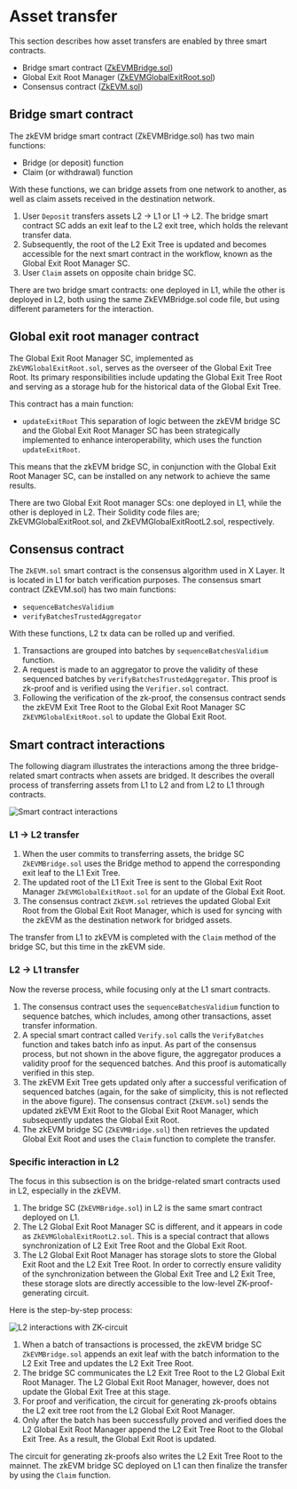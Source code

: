 # Asset transfer
This section describes how asset transfers are enabled by three smart contracts.
- Bridge smart contract ([ZkEVMBridge.sol](https://github.com/okx/xlayer-contracts/blob/release/v0.3.0/contracts/v2/PolygonZkEVMBridgeV2.sol "ZkEVMBridge.sol"))
- Global Exit Root Manager ([ZkEVMGlobalExitRoot.sol](https://github.com/okx/xlayer-contracts/blob/release/v0.3.0/contracts/v2/PolygonZkEVMGlobalExitRootV2.sol "ZkEVMGlobalExitRoot.sol"))
- Consensus contract ([ZkEVM.sol](https://github.com/okx/xlayer-contracts/blob/release/v0.3.0/contracts/v2/consensus/validium/PolygonValidiumEtrog.sol "ZkEVM.sol"))

## Bridge smart contract
The zkEVM bridge smart contract (ZkEVMBridge.sol) has two main functions:
- Bridge (or deposit) function
- Claim (or withdrawal) function

With these functions, we can bridge assets from one network to another, as well as claim assets received in the destination network.
1. User `Deposit` transfers assets L2 -> L1 or  L1 -> L2. The bridge smart contract SC adds an exit leaf to the L2 exit tree, which holds the relevant transfer data. 
2. Subsequently, the root of the L2 Exit Tree is updated and becomes accessible for the next smart contract in the workflow, known as the Global Exit Root Manager SC.
3. User `Claim` assets on opposite chain bridge SC.

<Tip title="Note">There are two bridge smart contracts: ‌one deployed in L1, while the other is deployed in L2, both using the same ZkEVMBridge.sol code file, but using different parameters for the interaction.</Tip>

## Global exit root manager contract
The Global Exit Root Manager SC, implemented as `ZkEVMGlobalExitRoot.sol`, serves as the overseer of the Global Exit Tree Root. Its primary responsibilities include updating the Global Exit Tree Root and serving as a storage hub for the historical data of the Global Exit Tree. 

This contract has a main function:
- `updateExitRoot`
This separation of logic between the zkEVM bridge SC and the Global Exit Root Manager SC has been strategically implemented to enhance interoperability, which uses the function `updateExitRoot`.

This means that the zkEVM bridge SC, in conjunction with the Global Exit Root Manager SC, can be installed on any network to achieve the same results.

<Tip title="Note">There are two Global Exit Root manager SCs: one deployed in L1, while the other is deployed in L2. Their Solidity code files are; ZkEVMGlobalExitRoot.sol, and ZkEVMGlobalExitRootL2.sol, respectively.</Tip>

## Consensus contract
The `ZkEVM.sol` smart contract is the consensus algorithm used in X Layer. It is located in L1 for batch verification purposes.
The consensus smart contract (ZkEVM.sol) has two main functions:
- `sequenceBatchesValidium`
- `verifyBatchesTrustedAggregator`

With these functions, L2 tx data can be rolled up and verified. 
1. Transactions are grouped into batches by `sequenceBatchesValidium` function.
2. A request is made to an aggregator to prove the validity of these sequenced batches by `verifyBatchesTrustedAggregator`. This proof is zk-proof and is verified using the `Verifier.sol` contract.
3. Following the verification of the zk-proof, the consensus contract sends the zkEVM Exit Tree Root to the Global Exit Root Manager SC `ZkEVMGlobalExitRoot.sol` to update the Global Exit Root.

## Smart contract interactions
The following diagram illustrates the interactions among the three bridge-related smart contracts when assets are bridged. It describes the overall process of transferring assets from L1 to L2 and from L2 to L1 through contracts.

![Smart contract interactions](./img/smart-contract-interactions.png)

### L1 → L2 transfer
1. When the user commits to transferring assets, the bridge SC `ZkEVMBridge.sol` uses the Bridge method to append the corresponding exit leaf to the L1 Exit Tree.
2. The updated root of the L1 Exit Tree is sent to the Global Exit Root Manager `ZkEVMGlobalExitRoot.sol` for an update of the Global Exit Root.
3. The consensus contract `ZkEVM.sol` retrieves the updated Global Exit Root from the Global Exit Root Manager, which is used for syncing with the zkEVM as the destination network for bridged assets.

The transfer from L1 to zkEVM is completed with the `Claim` method of the bridge SC, but this time in the zkEVM side.

### L2 → L1 transfer
Now the reverse process, while focusing only at the L1 smart contracts.
1. The consensus contract uses the `sequenceBatchesValidium` function to sequence batches, which includes, among other transactions, asset transfer information.
2. A special smart contract called `Verify.sol` calls the `VerifyBatches` function and takes batch info as input. As part of the consensus process, but not shown in the above figure, the aggregator produces a validity proof for the sequenced batches. And this proof is automatically verified in this step.
3. The zkEVM Exit Tree gets updated only after a successful verification of sequenced batches (again, for the sake of simplicity, this is not reflected in the above figure). The consensus contract (`ZkEVM.sol`) sends the updated zkEVM Exit Root to the Global Exit Root Manager, which subsequently updates the Global Exit Root.
4. The zkEVM bridge SC (`ZkEVMBridge.sol`) then retrieves the updated Global Exit Root and uses the `Claim` function to complete the transfer.

### Specific interaction in L2
The focus in this subsection is on the bridge-related smart contracts used in L2, especially in the zkEVM.
1. The bridge SC (`ZkEVMBridge.sol`) in L2 is the same smart contract deployed on L1. 
2. The L2 Global Exit Root Manager SC is different, and it appears in code as `ZkEVMGlobalExitRootL2.sol`. This is a special contract that allows synchronization of L2 Exit Tree Root and the Global Exit Root.
3. The L2 Global Exit Root Manager has storage slots to store the Global Exit Root and the L2 Exit Tree Root. In order to correctly ensure validity of the synchronization between the Global Exit Tree and L2 Exit Tree, these storage slots are directly accessible to the low-level ZK-proof-generating circuit.

Here is the step-by-step process:

![L2 interactions with ZK-circuit](./img/l2-interactions-with-zk-circuit.png)

1. When a batch of transactions is processed, the zkEVM bridge SC `ZkEVMBridge.sol` appends an exit leaf with the batch information to the L2 Exit Tree and updates the L2 Exit Tree Root.
2. The bridge SC communicates the L2 Exit Tree Root to the L2 Global Exit Root Manager. The L2 Global Exit Root Manager, however, does not update the Global Exit Tree at this stage.
3. For proof and verification, the circuit for generating zk-proofs obtains the L2 exit tree root from the L2 Global Exit Root Manager.
4. Only after the batch has been successfully proved and verified does the L2 Global Exit Root Manager append the L2 Exit Tree Root to the Global Exit Tree. As a result, the Global Exit Root is updated.

The circuit for generating zk-proofs also writes the L2 Exit Tree Root to the mainnet. The zkEVM bridge SC deployed on L1 can then finalize the transfer by using the `Claim` function.
